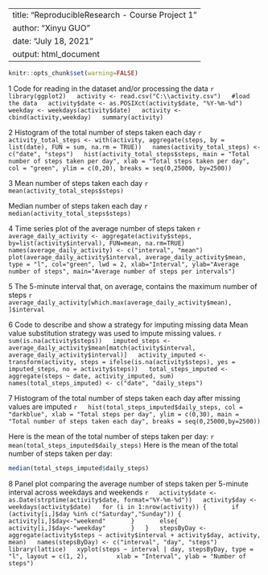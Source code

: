   ---
  title: "ReproducibleResearch - Course Project 1"
  author: "Xinyu GUO"
  date: "July 18, 2021"
  output: html_document
  ---

  ```r
  knitr::opts_chunk$set(warning=FALSE)
  ```

  1 Code for reading in the dataset and/or processing the data
  ```r
  library(ggplot2)
  activity <- read.csv("C:\\activity.csv")
  #load the data
  activity$date <- as.POSIXct(activity$date, "%Y-%m-%d")
  weekday <- weekdays(activity$date)
  activity <- cbind(activity,weekday)
  summary(activity)
  ```

  2 Histogram of the total number of steps taken each day
  ```r
  activity_total_steps <- with(activity, aggregate(steps, by = list(date), FUN = sum, na.rm = TRUE))
  names(activity_total_steps) <- c("date", "steps")
  hist(activity_total_steps$steps, main = "Total number of steps taken per day", xlab = "Total steps taken per day", col = "green", ylim = c(0,20), breaks = seq(0,25000, by=2500))
  ```

  3 Mean number of steps taken each day
  ```r
  mean(activity_total_steps$steps)
  ```

  Median number of steps taken each day
  ```r
  median(activity_total_steps$steps)
  ```

  4 Time series plot of the average number of steps taken
  ```r
  average_daily_activity <- aggregate(activity$steps, by=list(activity$interval), FUN=mean, na.rm=TRUE)
  names(average_daily_activity) <- c("interval", "mean")
  plot(average_daily_activity$interval, average_daily_activity$mean, type = "l", col="green", lwd = 2, xlab="Interval", ylab="Average number of steps", main="Average number of steps per intervals")
  ```

  5 The 5-minute interval that, on average, contains the maximum number of steps
  ```r
  average_daily_activity[which.max(average_daily_activity$mean), ]$interval
  ```

  6 Code to describe and show a strategy for imputing missing data
  Mean value substitution strategy was used to impute missing values. 
  ```r
  sum(is.na(activity$steps))
  imputed_steps <- average_daily_activity$mean[match(activity$interval, average_daily_activity$interval)]
  activity_imputed <- transform(activity, steps = ifelse(is.na(activity$steps), yes = imputed_steps, no = activity$steps))
  total_steps_imputed <- aggregate(steps ~ date, activity_imputed, sum)
  names(total_steps_imputed) <- c("date", "daily_steps")
  ```

  7 Histogram of the total number of steps taken each day after missing values are imputed
  ```r
  hist(total_steps_imputed$daily_steps, col = "darkblue", xlab = "Total steps per day", ylim = c(0,30), main = "Total number of steps taken each day", breaks = seq(0,25000,by=2500))
  ```

  Here is the mean of the total number of steps taken per day:
  ```r
  mean(total_steps_imputed$daily_steps)
  ```
  Here is the mean of the total number of steps taken per day:

  ```r
  median(total_steps_imputed$daily_steps)
  ```

  8 Panel plot comparing the average number of steps taken per 5-minute interval across weekdays and weekends
  ```r
  activity$date <- as.Date(strptime(activity$date, format="%Y-%m-%d"))
  activity$day <- weekdays(activity$date)
  for (i in 1:nrow(activity)) {
      if (activity[i,]$day %in% c("Saturday","Sunday")) {
          activity[i,]$day<-"weekend"
      }
      else{
          activity[i,]$day<-"weekday"
      }
  }
  stepsByDay <- aggregate(activity$steps ~ activity$interval + activity$day, activity, mean)
  names(stepsByDay) <- c("interval", "day", "steps")
  library(lattice)
  xyplot(steps ~ interval | day, stepsByDay, type = "l", layout = c(1, 2), 
      xlab = "Interval", ylab = "Number of steps")
  ```
